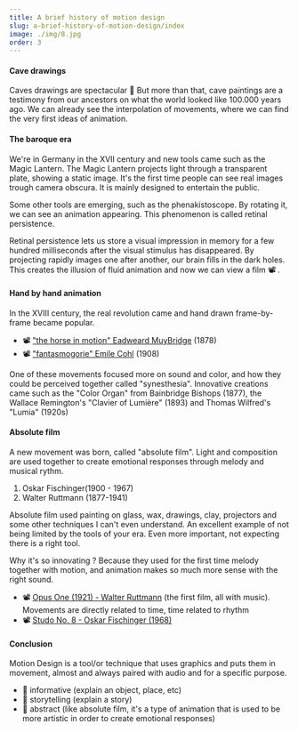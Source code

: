```yaml
---
title: A brief history of motion design
slug: a-brief-history-of-motion-design/index
image: ./img/8.jpg
order: 3
---
```


<Article
  first="A brief history"
  second="of motion design"
  introduction="We humans never stopped inventing new tools, trying to reproduce what we can see around us. "
>

#### Cave drawings

Caves drawings are spectacular 🐆
But more than that, cave paintings are a testimony from our ancestors on what the world looked like 100.000 years ago. We can already see the interpolation of movements, where we can find the very first ideas of animation.

#### The baroque era

We're in Germany in the XVII century and new tools came such as the Magic Lantern. The Magic Lantern projects light through a transparent plate, showing a static image. It's the first time people can see real images trough camera obscura. It is mainly designed to entertain the public.  

Some other tools are emerging, such as the phenakistoscope. By rotating it, we can see an animation appearing. This phenomenon is called retinal persistence.

Retinal persistence lets us store a visual impression in memory for a few hundred milliseconds after the visual stimulus has disappeared. By projecting rapidly images one after another, our brain fills in the dark holes. This creates the illusion of fluid animation and now we can view a film 📽️ .

#### Hand by hand animation

In the XVIII century, the real revolution came and hand drawn frame-by-frame became popular.

- 📽️  ["the horse in motion" Eadweard MuyBridge](https://www.youtube.com/watch?v=heRuLp7CyTM) (1878)
- 📽️  ["fantasmogorie" Emile Cohl](https://www.youtube.com/watch?v=o1d28X0lkJ4) (1908)

One of these movements focused more on sound and color, and how they could be perceived together called "synesthesia". Innovative creations came such as the "Color Organ" from Bainbridge Bishops (1877), the Wallace Remington's "Clavier of Lumière" (1893) and Thomas Wilfred's "Lumia" (1920s)

#### Absolute film

A new movement was born, called "absolute film". Light and composition are used together to create emotional responses through melody and musical rythm.

1. Oskar Fischinger(1900 - 1967)
2. Walter Ruttmann (1877-1941)

Absolute film used painting on glass, wax, drawings, clay, projectors and some other techniques I can't even understand. An excellent example of not being limited by the tools of your era. Even more important, not expecting there is a right tool.

Why it's so innovating ? Because they used for the first time melody together with motion, and animation makes so much more sense with the right sound.

- 📽️ [Opus One (1921) - Walter Ruttmann](https://vimeo.com/42624760) (the first film, all with music). Movements are directly related to time, time related to rhythm
- 📽️ [Studo No. 8 - Oskar Fischinger (1968)](https://vimeo.com/342597616) 


#### Conclusion

Motion Design is a tool/or technique that uses graphics and puts them in movement, almost and always paired with audio and for a specific purpose.

- 🌿 informative (explain an object, place, etc)
- 🌿 storytelling (explain a story)
- 🌿 abstract (like absolute film, it's a type of animation that is used to be more artistic in order to create emotional responses)

</Article>



